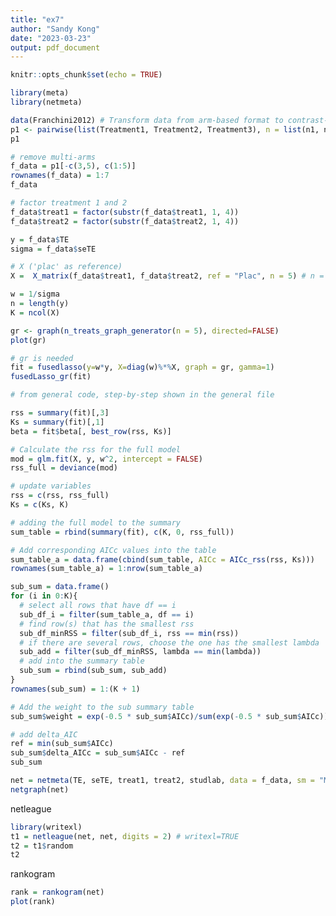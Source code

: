 ```yaml
---
title: "ex7"
author: "Sandy Kong"
date: "2023-03-23"
output: pdf_document
---
```


```r
knitr::opts_chunk$set(echo = TRUE)
```

```r
library(meta)
library(netmeta)
```

```r
data(Franchini2012) # Transform data from arm-based format to contrast-based format # 
p1 <- pairwise(list(Treatment1, Treatment2, Treatment3), n = list(n1, n2, n3), mean = list(y1, y2, y3), sd = list(sd1, sd2, sd3), data = Franchini2012, studlab = Study) 
p1
```

```r
# remove multi-arms
f_data = p1[-c(3,5), c(1:5)]
rownames(f_data) = 1:7
f_data
```


```r
# factor treatment 1 and 2
f_data$treat1 = factor(substr(f_data$treat1, 1, 4))
f_data$treat2 = factor(substr(f_data$treat2, 1, 4))
```

```r
y = f_data$TE
sigma = f_data$seTE

# X ('plac' as reference)
X =  X_matrix(f_data$treat1, f_data$treat2, ref = "Plac", n = 5) # n = total number of distinct treatments

w = 1/sigma
n = length(y)
K = ncol(X)

gr <- graph(n_treats_graph_generator(n = 5), directed=FALSE)
plot(gr)
```

```r
# gr is needed
fit = fusedlasso(y=w*y, X=diag(w)%*%X, graph = gr, gamma=1)
fusedLasso_gr(fit)
```

```r
# from general code, step-by-step shown in the general file 

rss = summary(fit)[,3]
Ks = summary(fit)[,1]
beta = fit$beta[, best_row(rss, Ks)]

# Calculate the rss for the full model 
mod = glm.fit(X, y, w^2, intercept = FALSE)
rss_full = deviance(mod)

# update variables 
rss = c(rss, rss_full)
Ks = c(Ks, K)

# adding the full model to the summary
sum_table = rbind(summary(fit), c(K, 0, rss_full))

# Add corresponding AICc values into the table 
sum_table_a = data.frame(cbind(sum_table, AICc = AICc_rss(rss, Ks)))
rownames(sum_table_a) = 1:nrow(sum_table_a)

sub_sum = data.frame()
for (i in 0:K){
  # select all rows that have df == i
  sub_df_i = filter(sum_table_a, df == i)
  # find row(s) that has the smallest rss
  sub_df_minRSS = filter(sub_df_i, rss == min(rss))
  # if there are several rows, choose the one has the smallest lambda
  sub_add = filter(sub_df_minRSS, lambda == min(lambda))
  # add into the summary table
  sub_sum = rbind(sub_sum, sub_add)
}
rownames(sub_sum) = 1:(K + 1)

# Add the weight to the sub summary table 
sub_sum$weight = exp(-0.5 * sub_sum$AICc)/sum(exp(-0.5 * sub_sum$AICc))

# add delta_AIC
ref = min(sub_sum$AICc)
sub_sum$delta_AICc = sub_sum$AICc - ref
sub_sum
```


```r
net = netmeta(TE, seTE, treat1, treat2, studlab, data = f_data, sm = "MD", reference = "Plac")
netgraph(net)
```

netleague
```r
library(writexl)
t1 = netleague(net, net, digits = 2) # writexl=TRUE
t2 = t1$random
t2
```

rankogram
```r
rank = rankogram(net)
plot(rank)
```































